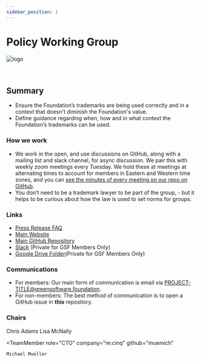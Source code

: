 ```yaml
---
sidebar_position: 1
---
```



# Policy Working Group

<div class="intro-logo">
  <img src="/img/logo.svg" alt="logo" />
</div>
<br />
<br />

## Summary

- Ensure the Foundation’s trademarks are being used correctly and in a context that doesn't diminish the Foundation's value.
- Define guidance regarding when, how and in what context the Foundation’s trademarks can be used.

### How we work

- We work in the open, and use discussions on GitHub, along with a mailing list and slack channel, for async discussion. We pair this with weekly zoom meetings every Tuesday. We hold these at meetings at alternating times to account for members in Eastern and Western time zones, and you can [see the minutes of every meeting on our repo on GitHub](https://github.com/Green-Software-Foundation/policy_wg/tree/main/Agenda_Minutes).
- You don’t need to be a trademark lawyer to be part of the group, - but it helps to be curious about how the law is used to set norms for groups.

### Links

- [Press Release FAQ](https://github.com/Green-Software-Foundation/pr-faqs/blob/main/live/green-software-principles.pr-faq.md)
- [Main Website](https://policy.greensoftware.foundation/)
- [Main GitHub Repository](https://github.com/Green-Software-Foundation/policy_wg)
- [Slack](https://greensoftwarefdn.slack.com/archives/C027CMP9ES3) (Private for GSF Members Only)
- [Google Drive Folder](https://drive.google.com/drive/folders/1kpIYdzaLyFftt0dqBA6GtcxxqMYrCIDu?usp=sharing)(Private for GSF Members Only)

### Communications

- For members: Our main form of communication is email via PROJECT-TITLE@greensoftware.foundation.
- For non-members: The best method of communication is to open a GitHub issue in **this** repository.

### Chairs

<TeamMembers>
  <TeamMember
    role="Co-Director"
    company="The Green Web Foundation"
    github="mrchrisadams"
    linkedin="mrchrisadams"
  >
    Chris Adams
  </TeamMember>
  <TeamMember
    role="Global Head of Sustainability"
    company="ThoughtWorks"
    github="lisamcnally"
  >
    Lisa McNally 
  </TeamMember>

  <TeamMember
    role="CTO"
    company="re:cinq"
    github="muemich"
  >
    Michael Mueller
  </TeamMember>

</TeamMembers>

